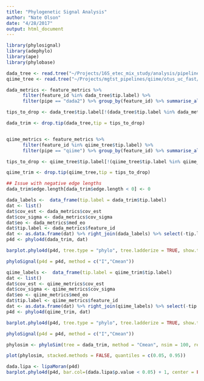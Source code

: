 ```yaml
---
title: "Phylogenetic Signal Analysis"
author: "Nate Olson"
date: "4/28/2017"
output: html_document
---
```


```r
library(phylosignal)
library(adephylo)
library(ape)
library(phylobase)
```

```r
dada_tree <- read.tree("~/Projects/16S_etec_mix_study/analysis/pipelines/dada2/dada_tree/dada_centers.good.filter.tre")
qiime_tree <- read.tree("~/Projects/mgtst_pipelines/qiime/otus_uc_fast/rep_set.tre")
```

```r
dada_metrics <- feature_metrics %>%  
      filter(feature_id %in% dada_tree$tip.label) %>% 
      filter(pipe == "dada2") %>% group_by(feature_id) %>% summarise_all(.funs = mean)

tips_to_drop <- dada_tree$tip.label[!(dada_tree$tip.label %in% dada_metrics$feature_id)] 

dada_trim <- drop.tip(dada_tree,tip = tips_to_drop)


qiime_metrics <- feature_metrics %>%  
      filter(feature_id %in% qiime_tree$tip.label) %>% 
      filter(pipe == "qiime") %>% group_by(feature_id) %>% summarise_all(.funs = max)

tips_to_drop <- qiime_tree$tip.label[!(qiime_tree$tip.label %in% qiime_metrics$feature_id)] 

qiime_trim <- drop.tip(qiime_tree,tip = tips_to_drop)
```

```r
## Issue with negative edge lengths
dada_trim$edge.length[dada_trim$edge.length < 0] <- 0
```


```r

dada_labels <-  data_frame(tip.label = dada_trim$tip.label)
dat <- list()
dat$cov_est <- dada_metrics$cov_est
dat$cov_sigma <- dada_metrics$cov_sigma 
dat$eo <- dada_metrics$med_eo
dat$tip.label <- dada_metrics$feature_id
dat <- as.data.frame(dat) %>% right_join(dada_labels) %>% select(-tip.label) 
p4d <- phylo4d(dada_trim, dat)
``` 

```r
barplot.phylo4d(p4d, tree.type = "phylo", tree.ladderize = TRUE, show.tip = FALSE)
```

```r
phyloSignal(p4d = p4d, method = c("I","Cmean"))
``` 

```r
qiime_labels <-  data_frame(tip.label = qiime_trim$tip.label)
dat <- list()
dat$cov_est <- qiime_metrics$cov_est
dat$cov_sigma <- qiime_metrics$cov_sigma 
dat$eo <- qiime_metrics$med_eo
dat$tip.label <- qiime_metrics$feature_id
dat <- as.data.frame(dat) %>% right_join(qiime_labels) %>% select(-tip.label)
p4d <- phylo4d(qiime_trim, dat)
```


```r
barplot.phylo4d(p4d, tree.type = "phylo", tree.ladderize = TRUE, show.tip = FALSE)
```

```r
phyloSignal(p4d = p4d, method = c("I","Cmean"))
``` 


```r
phylosim <- phyloSim(tree = dada_trim, method = "Cmean", nsim = 100, reps = 99)
```

```r
plot(phylosim, stacked.methods = FALSE, quantiles = c(0.05, 0.95))
```

```r

dada.lipa <- lipaMoran(p4d)
barplot.phylo4d(p4d, bar.col=(dada.lipa$p.value < 0.05) + 1, center = FALSE , scale = FALSE)
```